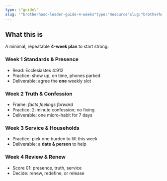 ```yaml
---
type: \"guide\"
slug: '"brotherhood-leader-guide-4-weeks"type:"Resource"slug:"brotherhood-leader-guide-4-weeks"tags:["guide","brotherhood"]coverImage:"/assets/images/resources/brotherhood-guide.jpg"'
---
```


## What this is

A minimal, repeatable **4-week plan** to start strong.

### Week 1 Standards & Presence

- Read: Ecclesiastes 4:912
- Practice: show up, on time, phones parked
- Deliverable: agree the **one** weekly slot

### Week 2 Truth & Confession

- Frame: _facts feelings forward_
- Practice: 2-minute confession; no fixing
- Deliverable: one micro-habit for 7 days

### Week 3 Service & Households

- Practice: pick one burden to lift this week
- Deliverable: a **date & person** to help

### Week 4 Review & Renew

- Score 01: presence, truth, service
- Decide: renew, redefine, or release
